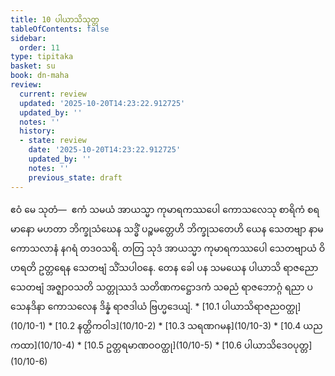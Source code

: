 ```yaml
---
title: 10 ပါယာသိသုတ္တ
tableOfContents: false
sidebar:
  order: 11
type: tipitaka
basket: su
book: dn-maha
review:
  current: review
  updated: '2025-10-20T14:23:22.912725'
  updated_by: ''
  notes: ''
  history:
  - state: review
    date: '2025-10-20T14:23:22.912725'
    updated_by: ''
    notes: ''
    previous_state: draft
---
```



<DynamicBreadcrumb />


<ReviewStatus review={frontmatter.review} showDetails={true} />

<HypothesisAnnotation frontmatter={frontmatter} />

<Division number="406" book="dn-maha" e="ch" v="7" p="253">

<Paragraph number="1090" book="dn-maha">
ဧဝံ မေ သုတံ—  ဧကံ သမယံ အာယသ္မာ ကုမာရကဿပေါ ကောသလေသု စာရိကံ စရမာနော မဟတာ ဘိက္ခုသံဃေန သဒ္ဓိံ ပဉ္စမတ္တေဟိ ဘိက္ခုသတေဟိ ယေန သေတဗျာ နာမ ကောသလာနံ နဂရံ တဒဝသရိ. တတြ သုဒံ အာယသ္မာ ကုမာရကဿပေါ သေတဗျာယံ ဝိဟရတိ ဥတ္တရေန သေတဗျံ သိံသပါဝနေ. တေန ခေါ ပန သမယေန ပါယာသိ ရာဇညော သေတဗျံ အဇ္ဈာဝသတိ သတ္တုဿဒံ သတိဏကဋ္ဌောဒကံ သဓညံ ရာဇဘောဂ္ဂံ ရညာ ပသေနဒိနာ ကောသလေန ဒိန္နံ ရာဇဒါယံ ဗြဟ္မဒေယျံ.

</Paragraph>
</Division>

<TableOfContents book="dn-maha" section="10">
* [10.1 ပါယာသိရာဇညဝတ္ထု](10/10-1)
* [10.2 နတ္ထိကဝါဒ](10/10-2)
* [10.3 သရဏဂမန](10/10-3)
* [10.4 ယညကထာ](10/10-4)
* [10.5 ဥတ္တရမာဏဝဝတ္ထု](10/10-5)
* [10.6 ပါယာသိဒေဝပုတ္တ](10/10-6)
</TableOfContents>
